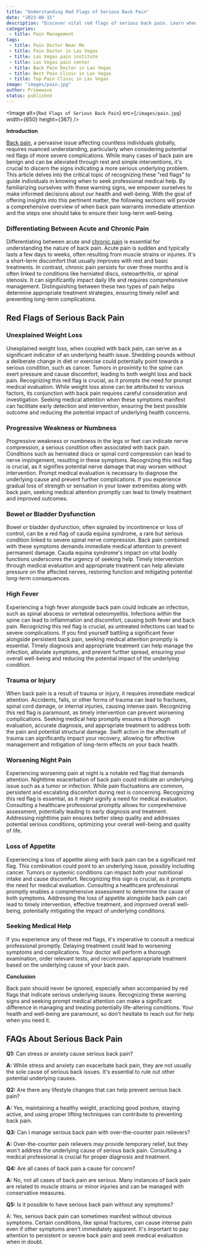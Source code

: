 ```yaml
---
title: "Understanding Red Flags of Serious Back Pain"
date: "2023-08-15"
description: "Discover vital red flags of serious back pain. Learn when to seek help for symptoms like unexplained weight loss, weakness, fever, and more."
categories:
 - title: Pain Management
tags:
 - title: Pain Doctor Near Me
 - title: Pain Doctor in Las Vegas
 - title: Las Vegas pain institute
 - title: Las Vegas pain center
 - title: Back Pain Doctor in Las Vegas
 - title: Best Pain Clinic in Las Vegas
 - title: Top Pain Clinic in Las Vegas
image: "images/pain.jpg"
author: Primewave
status: published
---
```


<Image
 alt={`Red Flags of Serious Back Pain`}
 src={`/images/pain.jpg`}
 width={650}
 height={367}
/>

**Introduction**

[Back pain](/back-pain-las-vegas), a pervasive issue affecting countless individuals globally, requires nuanced understanding, particularly when considering potential red flags of more severe complications. While many cases of back pain are benign and can be alleviated through rest and simple interventions, it's crucial to discern the signs indicating a more serious underlying problem. This article delves into the critical topic of recognizing these "red flags" to guide individuals in knowing when to seek professional medical help. By familiarizing ourselves with these warning signs, we empower ourselves to make informed decisions about our health and well-being. With the goal of offering insights into this pertinent matter, the following sections will provide a comprehensive overview of when back pain warrants immediate attention and the steps one should take to ensure their long-term well-being.

### Differentiating Between Acute and Chronic Pain

Differentiating between acute and [chronic pain](chronic-pain-las-vegas) is essential for understanding the nature of back pain. Acute pain is sudden and typically lasts a few days to weeks, often resulting from muscle strains or injuries. It's a short-term discomfort that usually improves with rest and basic treatments. In contrast, chronic pain persists for over three months and is often linked to conditions like herniated discs, osteoarthritis, or spinal stenosis. It can significantly impact daily life and requires comprehensive management. Distinguishing between these two types of pain helps determine appropriate treatment strategies, ensuring timely relief and preventing long-term complications.

## Red Flags of Serious Back Pain

### Unexplained Weight Loss

Unexplained weight loss, when coupled with back pain, can serve as a significant indicator of an underlying health issue. Shedding pounds without a deliberate change in diet or exercise could potentially point towards a serious condition, such as cancer. Tumors in proximity to the spine can exert pressure and cause discomfort, leading to both weight loss and back pain. Recognizing this red flag is crucial, as it prompts the need for prompt medical evaluation. While weight loss alone can be attributed to various factors, its conjunction with back pain requires careful consideration and investigation. Seeking medical attention when these symptoms manifest can facilitate early detection and intervention, ensuring the best possible outcome and reducing the potential impact of underlying health concerns.

### Progressive Weakness or Numbness

Progressive weakness or numbness in the legs or feet can indicate nerve compression, a serious condition often associated with back pain. Conditions such as herniated discs or spinal cord compression can lead to nerve impingement, resulting in these symptoms. Recognizing this red flag is crucial, as it signifies potential nerve damage that may worsen without intervention. Prompt medical evaluation is necessary to diagnose the underlying cause and prevent further complications. If you experience gradual loss of strength or sensation in your lower extremities along with back pain, seeking medical attention promptly can lead to timely treatment and improved outcomes.

### Bowel or Bladder Dysfunction

Bowel or bladder dysfunction, often signaled by incontinence or loss of control, can be a red flag of cauda equina syndrome, a rare but serious condition linked to severe spinal nerve compression. Back pain combined with these symptoms demands immediate medical attention to prevent permanent damage. Cauda equina syndrome's impact on vital bodily functions underscores the urgency of seeking help. Timely intervention through medical evaluation and appropriate treatment can help alleviate pressure on the affected nerves, restoring function and mitigating potential long-term consequences.

### High Fever

Experiencing a high fever alongside back pain could indicate an infection, such as spinal abscess or vertebral osteomyelitis. Infections within the spine can lead to inflammation and discomfort, causing both fever and back pain. Recognizing this red flag is crucial, as untreated infections can lead to severe complications. If you find yourself battling a significant fever alongside persistent back pain, seeking medical attention promptly is essential. Timely diagnosis and appropriate treatment can help manage the infection, alleviate symptoms, and prevent further spread, ensuring your overall well-being and reducing the potential impact of the underlying condition.

### Trauma or Injury

When back pain is a result of trauma or injury, it requires immediate medical attention. Accidents, falls, or other forms of trauma can lead to fractures, spinal cord damage, or internal injuries, causing intense pain. Recognizing this red flag is paramount, as timely intervention can prevent worsening complications. Seeking medical help promptly ensures a thorough evaluation, accurate diagnosis, and appropriate treatment to address both the pain and potential structural damage. Swift action in the aftermath of trauma can significantly impact your recovery, allowing for effective management and mitigation of long-term effects on your back health.

### Worsening Night Pain

Experiencing worsening pain at night is a notable red flag that demands attention. Nighttime exacerbation of back pain could indicate an underlying issue such as a tumor or infection. While pain fluctuations are common, persistent and escalating discomfort during rest is concerning. Recognizing this red flag is essential, as it might signify a need for medical evaluation. Consulting a healthcare professional promptly allows for comprehensive assessment, potentially leading to early diagnosis and treatment. Addressing nighttime pain ensures better sleep quality and addresses potential serious conditions, optimizing your overall well-being and quality of life.

### Loss of Appetite

Experiencing a loss of appetite along with back pain can be a significant red flag. This combination could point to an underlying issue, possibly including cancer. Tumors or systemic conditions can impact both your nutritional intake and cause discomfort. Recognizing this sign is crucial, as it prompts the need for medical evaluation. Consulting a healthcare professional promptly enables a comprehensive assessment to determine the cause of both symptoms. Addressing the loss of appetite alongside back pain can lead to timely intervention, effective treatment, and improved overall well-being, potentially mitigating the impact of underlying conditions.

### Seeking Medical Help

If you experience any of these red flags, it's imperative to consult a medical professional promptly. Delaying treatment could lead to worsening symptoms and complications. Your doctor will perform a thorough examination, order relevant tests, and recommend appropriate treatment based on the underlying cause of your back pain.

**Conclusion**

Back pain should never be ignored, especially when accompanied by red flags that indicate serious underlying issues. Recognizing these warning signs and seeking prompt medical attention can make a significant difference in managing and treating potentially life-altering conditions. Your health and well-being are paramount, so don't hesitate to reach out for help when you need it.

## FAQs About Serious Back Pain

**Q1:** Can stress or anxiety cause serious back pain?

**A:** While stress and anxiety can exacerbate back pain, they are not usually the sole cause of serious back issues. It's essential to rule out other potential underlying causes.

**Q2:** Are there any lifestyle changes that can help prevent serious back pain?

**A:** Yes, maintaining a healthy weight, practicing good posture, staying active, and using proper lifting techniques can contribute to preventing back pain.

**Q3:** Can I manage serious back pain with over-the-counter pain relievers?

**A:** Over-the-counter pain relievers may provide temporary relief, but they won't address the underlying cause of serious back pain. Consulting a medical professional is crucial for proper diagnosis and treatment.

**Q4:** Are all cases of back pain a cause for concern?

**A:** No, not all cases of back pain are serious. Many instances of back pain are related to muscle strains or minor injuries and can be managed with conservative measures.

**Q5:** Is it possible to have serious back pain without any symptoms?

A: Yes, serious back pain can sometimes manifest without obvious symptoms. Certain conditions, like spinal fractures, can cause intense pain even if other symptoms aren't immediately apparent. It's important to pay attention to persistent or severe back pain and seek medical evaluation when in doubt.
